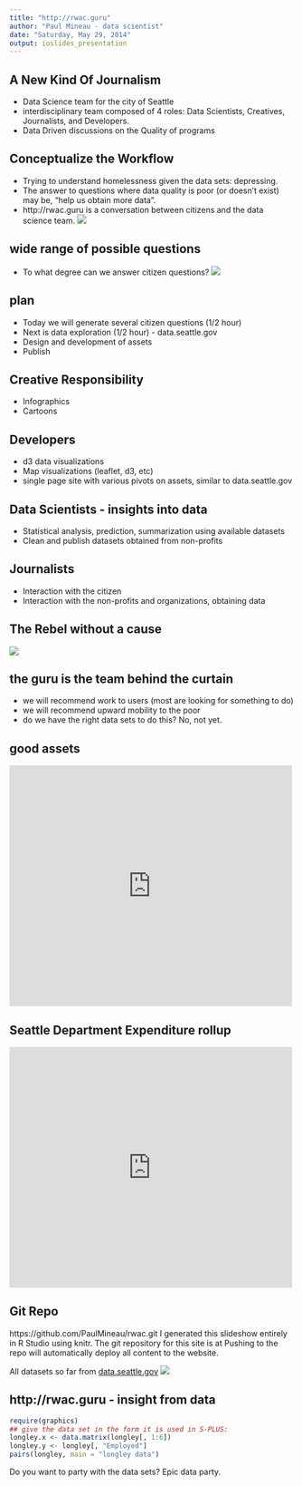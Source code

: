 ```yaml
---
title: "http://rwac.guru"
author: "Paul Mineau - data scientist"
date: "Saturday, May 29, 2014"
output: ioslides_presentation
---
```


## A New Kind Of Journalism

- Data Science team for the city of Seattle
- interdisciplinary team composed of 4 roles: Data Scientists, Creatives, Journalists, and Developers.
- Data Driven discussions on the Quality of programs

## Conceptualize the Workflow
- Trying to understand homelessness given the data sets: depressing.
- The answer to questions where data quality is poor (or doesn't exist) may be, "help us obtain more data". 
- http://rwac.guru is a conversation between citizens and the data science team. 
<img src="rwacquestion1.gif" />

## wide range of possible questions
- To what degree can we answer citizen questions?
<img src="rwacquestion2.gif" />

## plan

- Today we will generate several citizen questions (1/2 hour)
- Next is data exploration (1/2 hour) - data.seattle.gov 
- Design and development of assets
- Publish

## Creative Responsibility

- Infographics
- Cartoons 

## Developers

- d3 data visualizations
- Map visualizations (leaflet, d3, etc)
- single page site with various pivots on assets, similar to data.seattle.gov

## Data Scientists - insights into data

- Statistical analysis, prediction, summarization using available datasets
- Clean and publish datasets obtained from non-profits 

## Journalists

- Interaction with the citizen
- Interaction with the non-profits and organizations, obtaining data

## The Rebel without a cause

<img src="Albert-Camus.jpg" />

## the guru is the team behind the curtain

- we will recommend work to users (most are looking for something to do)
- we will recommend upward mobility to the poor
- do we have the right data sets to do this? No,  not yet. 

## good assets 
<div><iframe width="500px" title="SeattleCrime" height="425px" src="https://data.seattle.gov/w/fgy8-byjy/2myu-6xk5?cur=gnSzaeVKuZO&from=root" frameborder="0" scrolling="no"><a href="https://data.seattle.gov/Public-Safety/SeattleCrime/fgy8-byjy" title="SeattleCrime" target="_blank">SeattleCrime</a></iframe></div>


## Seattle Department Expenditure rollup
<div><iframe width="500px" title="Department Rollup - Pie Chart" height="425px" src="https://data.seattle.gov/w/sfv9-ahhf/2myu-6xk5?cur=i9QiT5MDj4f&from=root" frameborder="0" scrolling="no"><a href="https://data.seattle.gov/Finance/Department-Rollup-Pie-Chart/sfv9-ahhf" title="Department Rollup - Pie Chart" target="_blank">Department Rollup - Pie Chart</a></iframe></div>

## Git Repo
https://github.com/PaulMineau/rwac.git
I generated this slideshow entirely in R Studio using knitr. The git repository for this site is at 
Pushing to the repo will automatically deploy all content to the website. 

All datasets so far from <a href="http://data.seattle.gov">data.seattle.gov</a>
<img src="rwacquestion1.gif" />

## http://rwac.guru - insight from data
```r
require(graphics)
## give the data set in the form it is used in S-PLUS:
longley.x <- data.matrix(longley[, 1:6])
longley.y <- longley[, "Employed"]
pairs(longley, main = "longley data")
```

Do you want to party with the data sets? Epic data party.
